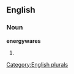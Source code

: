 ==English==

===Noun===
'''energywares'''

# {{plural of|[[energyware]]}}

[[Category:English plurals]]
